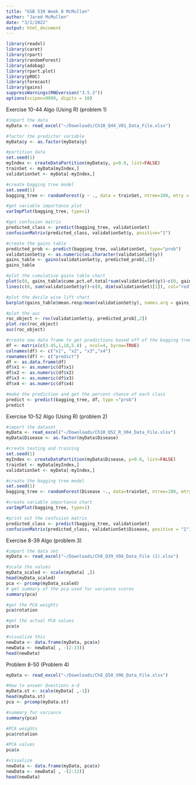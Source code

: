 ```yaml
---
title: "GSB 530 Week 8 McMullen"
author: "Jared McMullen"
date: "3/1/2022"
output: html_document
---
```


```r
library(readxl)
library(caret)
library(rpart)
library(randomForest)
library(adabag)
library(rpart.plot)
library(pROC)
library(forecast)
library(gains)
suppressWarnings(RNGversion("3.5.3"))
options(scipen=9999, digits = 10)
```


Exercise 10-44 Algo (Using R) (problem 1)

```r
#import the data
myData <- read_excel("~/Downloads/Ch10_Q44_V01_Data_File.xlsx")

#factor the predictor variable
myData$y <- as.factor(myData$y)

#partition data
set.seed(1)
myIndex <- createDataPartition(myData$y, p=0.6, list=FALSE)
trainSet <- myData[myIndex,]
validationSet <- myData[-myIndex,]

#create bagging tree model
set.seed(1)
bagging_tree <- randomForest(y ~ ., data = trainSet, ntree=100, mtry = 4, importance=TRUE)

#get variable importance plot
varImpPlot(bagging_tree, type=1)

#get confusion matrix
predicted_class <- predict(bagging_tree, validationSet)
confusionMatrix(predicted_class, validationSet$y, positive="1")

#create the gains table 
predicted_prob <- predict(bagging_tree, validationSet, type="prob")
validationSet$y <- as.numeric(as.character(validationSet$y))
gains_table <- gains(validationSet$y, predicted_prob[,2])
gains_table

#plot the cumulative gains table chart
plot(c(0, gains_table$cume.pct.of.total*sum(validationSet$y))~c(0, gains_table$cume.obs), xlab="# cases", ylab="Cumulative", type="l")
lines(c(0, sum(validationSet$y))~c(0, dim(validationSet)[1]), col="red", lty=2)

#plot the decile wise lift chart
barplot(gains_table$mean.resp/mean(validationSet$y), names.arg = gains_table$depth, xlab="percentile", ylab="lift", ylim=c(0,3), main="Decile wise lift chart")

#plot the auc
roc_object <- roc(validationSet$y, predicted_prob[,2])
plot.roc(roc_object)
auc(roc_object)

#create new data frame to get predictions based off of the bagging tree model 
df <- matrix(c(3.45,1,18,5.8) , ncol=4, byrow=TRUE)
colnames(df) <- c("x1", "x2", "x3","x4")
rownames(df) <- c("predict")
df <- as.data.frame(df)
df$x1 <- as.numeric(df$x1)
df$x2 <- as.numeric(df$x2)
df$x3 <- as.numeric(df$x3)
df$x4 <- as.numeric(df$x4)

#make the prediction and get the percent chance of each class 
predict <- predict(bagging_tree, df, type ="prob")
predict
```


Exercise 10-52 Algo (Using R) (problem 2)

```r
#import the dataset
myData <- read_excel("~/Downloads/Ch10_Q52_R_V04_Data_File.xlsx")
myData$Disease <- as.factor(myData$Disease)

#create testing and training
set.seed(1)
myIndex <- createDataPartition(myData$Disease, p=0.6, list=FALSE)
trainSet <- myData[myIndex,]
validationSet <- myData[-myIndex,]

#create the bagging tree model 
set.seed(1)
bagging_tree <- randomForest(Disease ~., data=trainSet, ntree=100, mtry=4, importance=TRUE)

#create variable importance chart
varImpPlot(bagging_tree, type=1)

#print out the confusion matrix
predicted_class <- predict(bagging_tree, validationSet)
confusionMatrix(predicted_class, validationSet$Disease, positive = "1")
```

Exercise 8-39 Algo (problem 3)

```r
#import the data set
myData <- read_excel("~/Downloads/Ch8_Q39_V04_Data_File (1).xlsx")

#scale the values 
myData_scaled <- scale(myData[ ,])
head(myData_scaled)
pca <- prcomp(myData_scaled)
# get summary of the pca used for variance scores
summary(pca)

#get the PCA weights 
pca$rotation

#get the actual PCA values
pca$x

#visualize this
newData <- data.frame(myData, pca$x)
newData <- newData[ , -(2:13)]
head(newData)
```
Problem 8-50 (Problem 4)

```r
myData <- read_excel("~/Downloads/Ch8_Q50_V06_Data_File.xlsx")

#How to answer Questions a-d
myData.st <- scale(myData[ ,-1])
head(myData.st)
pca <- prcomp(myData.st)

#summary for variance
summary(pca)

#PCA weights
pca$rotation

#PCA values
pca$x

#visualize
newData <- data.frame(myData, pca$x)
newData <- newData[ , -(2:13)]
head(newData)
```
